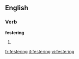 ==English==
===Verb===
'''festering'''
# {{present participle of|[[fester]]}}

[[fr:festering]]
[[it:festering]]
[[vi:festering]]